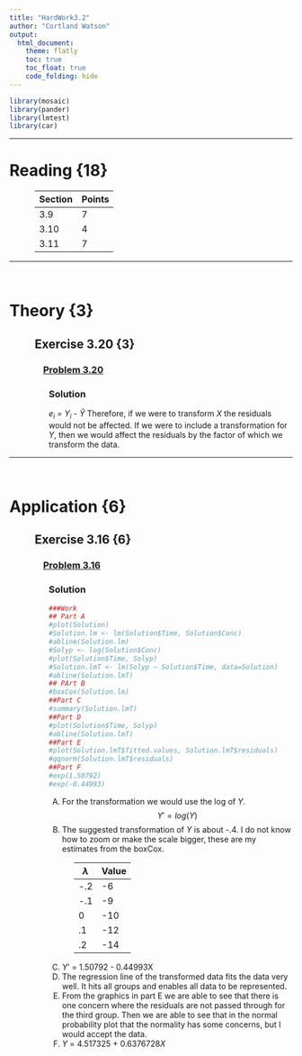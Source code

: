 ---
title: "HardWork3.2"
author: "Cortland Watson"
output: 
  html_document:
    theme: flatly
    toc: true
    toc_float: true
    code_folding: hide
---

```{r, include=FALSE}
library(mosaic)
library(pander)
library(lmtest)
library(car)
```


<script type="text/javascript">
 function showhide(id) {
    var e = document.getElementById(id);
    e.style.display = (e.style.display == 'block') ? 'none' : 'block';
 }
</script>

<hr />

# Reading {18}
<div style="padding-left:45px;">
| Section  | Points |
|----------|--------|
|     3.9  |      7    |      
| 3.10      |      4    |    
|     3.11  |       7   |

</div>

<hr/>
<br/>

<!-- #########################  Theory   ############################ -->

# Theory {3}

<!-- P R O B L E M     B E G I N S --> 

<div style="padding-left:45px;">
## Exercise 3.20 {3}

</div>

<div style="padding-left:60px;">
### <a href="javascript:showhide('Problem 3.20')">Problem 3.20</a>

<div id="Problem 3.20" style="display:none;">

If the error terms in a regression model are independent $N$(0, $\sigma$^2), what can be said about the error terms after transformation $X$' = 1/$X$ is used? Is the situation the same after transformation $Y$' = 1/$Y$ is used?

</div>
</div>

<div style="padding-left:70px;">
<!-- Type Problem here -->

### Solution
<!-- Type Solution here -->

$e_i$ = $Y_i$ - $\hat{Y}$ Therefore, if we were to transform $X$ the residuals would not be affected. If we were to include a transformation for $Y$, then we would affect the residuals by the factor of which we transform the data.

</div>

<!-- P R O B L E M    E N D S -->


<hr/>
<br/>

<!-- ######################### Application ############################ -->

# Application {6}

<!-- P R O B L E M     B E G I N S --> 

<div style="padding-left:45px;">
## Exercise 3.16 {6}
</div>

<div style="padding-left:60px;">
### <a href="javascript:showhide('Problem 3.16')">Problem 3.16</a>

<div id="Problem 3.16" style="display:none;">

```{r, include=FALSE}
#Solution <- read.table('http://www.stat.ufl.edu/~rrandles/sta4210/Rclassnotes/data/textdatasets/KutnerData/Chapter%20%203%20Data%20Sets/CH03PR15.txt')
#names(Solution) <- c("Conc", "Time")

```

Refer to SOLUTION CONCENTRATION problem 3.15. 

A) Prepare a scatter plot of the data. What transformation of $Y$ might you try, using the prototype patterns in Figure 3.15 to achieve constant variance and linearity?
B) Use the Box-Cox procedure and standardization (3.36) to find an appropriate power transformation. Evaluate $SSE$ for $\lambda$ = -.2,-.1,0,.1,.2. What transformation of $Y$ is suggested?
C) Use the transformation $Y$' = log_10$Y$ and obtain the estimated linear regression function for the transformed data.
D) Plot the estimated regression line and the transformed data. Does the regression line appear to be a good fit to the transformed data?
E) Obtain the residuals and plot them against the fitted values. Also prepare a normal probability plot. What do your plots show?
F) Express the estimated regression function in the original units.


</div>
</div>

<div style="padding-left:70px;">
<!-- Type Problem here -->

### Solution
<!-- Type Solution here -->

```{r}
###Work
## Part A
#plot(Solution)
#Solution.lm <- lm(Solution$Time, Solution$Conc)
#abline(Solution.lm)
#Solyp <- log(Solution$Conc)
#plot(Solution$Time, Solyp)
#Solution.lmT <- lm(Solyp ~ Solution$Time, data=Solution)
#abline(Solution.lmT)
## PArt B
#boxCox(Solution.lm)
##Part C
#summary(Solution.lmT)
##Part D
#plot(Solution$Time, Solyp)
#abline(Solution.lmT)
##Part E
#plot(Solution.lmT$fitted.values, Solution.lmT$residuals)
#qqnorm(Solution.lmT$residuals)
##Part F
#exp(1.50792)
#exp(-0.44993)

```

A) For the transformation we would use the log of $Y$.
$$
Y'=log(Y)
$$
B) The suggested transformation of $Y$ is about -.4. I do not know how to zoom or make the scale bigger, these are my estimates from the boxCox.

<div style="padding-left:45px;">
| $\lambda$  | Value |
|----------|--------|
|-.2       |     -6    |      
|   -.1    |    -9     |    
|      0 |  -10       |
|       .1|    -12     |
|       .2|       -14  |

</div>

C) $Y$' = 1.50792 - 0.44993X
D) The regression line of the transformed data fits the data very well. It hits all groups and enables all data to be represented.
E) From the graphics in part E we are able to see that there is one concern where the residuals are not passed through for the third group. Then we are able to see that in the normal probability plot that the normality has some concerns, but I would accept the data.
F) $Y$ = 4.517325 + 0.6376728$X$

</div>

<!-- P R O B L E M    E N D S -->


</div>
